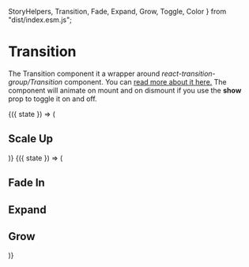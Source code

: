  StoryHelpers,
  Transition,
  Fade,
  Expand,
  Grow,
  Toggle,
  Color
} from "dist/index.esm.js";

<Meta title="Components|Transitions" component={Transition} />

# Transition

The Transition component it a wrapper around _react-transition-group/Transition_ component.
You can [read more about it here.](https://reactcommunity.org/react-transition-group/transition)
The component will animate on mount and on dismount if you use the **show** prop to toggle it on and off.

<Preview>
  <Story name="Transition">
    <div>
      <StoryHelpers.StateCtrl>
        {({ state }) => (
          <div className="mb-5 text-center">
            <Transition
              show={state}
              start={{ transform: "scale(0)" }}
              entered={{ transform: "scale(3)" }}
              duration={1000}
            >
              <h2>Scale Up</h2>
            </Transition>
          </div>
        )}
      </StoryHelpers.StateCtrl>
      <StoryHelpers.StateCtrl>
        {({ state }) => (
          <React.Fragment>
            <div className="mb-3">
              <Fade show={state} duration={1000}>
                <h2>Fade In</h2>
              </Fade>
            </div>
            <div className="mb-3">
              <Expand show={state} duration={1000}>
                <h2
                  style={{
                    color: Color.white300,
                    backgroundColor: Color.black200,
                    width: "100%"
                  }}
                >
                  Expand
                </h2>
              </Expand>
            </div>
            <div className="mb-3">
              <Grow show={state} duration={1000} height="10em">
                <div className="full-height bd">
                  <h2>Grow</h2>
                </div>
              </Grow>
            </div>
          </React.Fragment>
        )}
      </StoryHelpers.StateCtrl>
    </div>
  </Story>
</Preview>

<Props of={Transition} />
